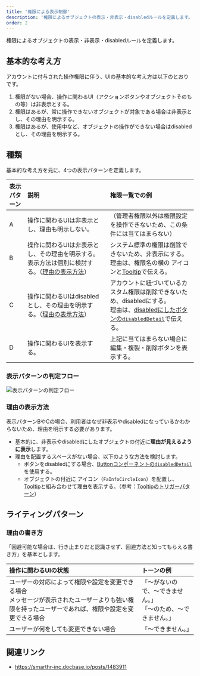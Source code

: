 ```yaml
---
title: '権限による表示制御'
description: '権限によるオブジェクトの表示・非表示・disabledルールを定義します。'
order: 2
---
```


権限によるオブジェクトの表示・非表示・disabledルールを定義します。

## 基本的な考え方
アカウントに付与された操作権限に伴う、UIの基本的な考え方は以下のとおりです。

1. 権限がない場合、操作に関わるUI（アクションボタンやオブジェクトそのもの等）は非表示とする。
2. 権限はあるが、常に操作できないオブジェクトが対象である場合は非表示とし、その理由を明示する。
3. 権限はあるが、使用中など、オブジェクトの操作ができない場合はdisabledとし、その理由を明示する。

## 種類
基本的な考え方を元に、4つの表示パターンを定義します。

| 表示パターン | 説明 | 権限一覧での例 |
| :--- | :--- | :--- |
| A | 操作に関わるUIは非表示とし、理由も明示しない。 | （管理者権限以外は権限設定を操作できないため、この条件には当てはまらない） |
| B | 操作に関わるUIは非表示とし、その理由を明示する。表示方法は個別に検討する。（[理由の表示方法](#h3-1)） | システム標準の権限は削除できないため、非表示にする。<br />理由は、権限名の横の <FaInfoCircleIcon alt="情報通知" color="TEXT_GREY" /> アイコンと[Tooltip](/products/components/tooltip/)で伝える。 |
| C | 操作に関わるUIはdisabledとし、その理由を明示する。（[理由の表示方法](#h3-1)） | アカウントに紐づいているカスタム権限は削除できないため、disabledにする。<br />理由は、[disabledにしたボタンの`disabledDetail`](/products/components/button/#h3-8)で伝える。 |
| D | 操作に関わるUIを表示する。 | 上記に当てはまらない場合に編集・複製・削除ボタンを表示する。 |


### 表示パターンの判定フロー
![表示パターンの判定フロー](./images/access-control-decision-tree.png)


### 理由の表示方法
表示パターンBやCの場合、利用者はなぜ非表示やdisabledになっているかわからないため、理由を明示する必要があります。

- 基本的に、非表示やdisabledにしたオブジェクトの付近に**理由が見えるように表示**します。
- 理由を配置するスペースがない場合、以下のような方法を検討します。
  - ボタンをdisabledにする場合、[Buttonコンポーネントの`disabledDetail`](/products/components/button/#h3-8)を使用する。
  - オブジェクトの付近に <FaInfoCircleIcon alt="情報通知" color="TEXT_GREY" /> アイコン（`FaInfoCircleIcon`）を配置し、[Tooltip](/products/components/tooltip/)と組み合わせて理由を表示する。（参考：[Tooltipのトリガーパターン](/products/components/tooltip/#h3-3)）


## ライティングパターン
### 理由の書き方
「回避可能な場合は、行き止まりだと認識させず、回避方法と知ってもらえる書き方」を基本とします。

| 操作に関わるUIの状態 | トーンの例 |
| :--- | :--- |
| ユーザーの対応によって権限や設定を変更できる場合<br />メッセージが表示されたユーザーよりも強い権限を持ったユーザーであれば、権限や設定を変更できる場合 | 「〜がないので、〜できません。」<br />「〜のため、〜できません。」 |
| ユーザーが何をしても変更できない場合 | 「〜できません。」 |


## 関連リンク
- https://smarthr-inc.docbase.io/posts/1483911
